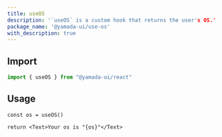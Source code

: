 ```yaml
---
title: useOS
description: '`useOS` is a custom hook that returns the user's OS.'
package_name: '@yamada-ui/use-os'
with_description: true
---
```


## Import

```ts
import { useOS } from "@yamada-ui/react"
```

## Usage

```tsx functional=true
const os = useOS()

return <Text>Your os is "{os}"</Text>
```
